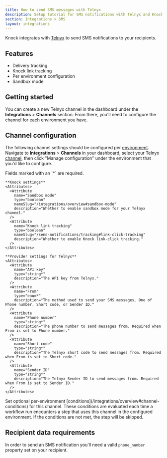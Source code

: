 ```yaml
---
title: How to send SMS messages with Telnyx
description: Setup tutorial for SMS notifications with Telnyx and Knock.
section: Integrations > SMS
layout: integrations
---
```


Knock integrates with <a href="https://telnyx.com/" target="_blank">Telnyx</a> to send SMS notifications to your recipients.

## Features

- Delivery tracking
- Knock link tracking
- Per environment configuration
- Sandbox mode

## Getting started

You can create a new Telnyx channel in the dashboard under the **Integrations** > **Channels** section. From there, you'll need to configure the channel for each environment you have.

## Channel configuration

The following channel settings should be configured per [environment](/concepts/environments). Navigate to **Integrations** > **Channels** in your dashboard, select your Telnyx [channel](/concepts/channels), then click "Manage configuration" under the environment that you'd like to configure.

<AccordionGroup>
  <Accordion title="Settings">
    Fields marked with an `*` are required.
    
    **Knock settings**
    <Attributes>
      <Attribute
        name="Sandbox mode"
        type="boolean"
        nameSlug="/integrations/overview#sandbox-mode"
        description="Whether to enable sandbox mode for your Telnyx channel."
      />
      <Attribute
        name="Knock link tracking"
        type="boolean"
        nameSlug="/send-notifications/tracking#link-click-tracking"
        description="Whether to enable Knock link-click tracking."
      />
    </Attributes>

    **Provider settings for Telnyx**
    <Attributes>
      <Attribute
        name="API key"
        type="string*"
        description="The API key from Telnyx."
      />
      <Attribute
        name="From"
        type="enum*"
        description="The method used to send your SMS messages. One of Phone number, Short code, or Sender ID."
      />
      <Attribute
        name="Phone number"
        type="string*"
        description="The phone number to send messages from. Required when From is set to Phone number."
      />
      <Attribute
        name="Short code"
        type="string*"
        description="The Telnyx short code to send messages from. Required when From is set to Short code."
      />
      <Attribute
        name="Sender ID"
        type="string*"
        description="The Telnyx Sender ID to send messages from. Required when From is set to Sender ID."
      />
    </Attributes>

  </Accordion>
  <Accordion title="Conditions">
    Set optional per-environment [conditions](/integrations/overview#channel-conditions) for this channel. These conditions are evaluated each time a workflow run encounters a step that uses this channel in the configured environment. If the conditions are not met, the step will be skipped.
  </Accordion>
</AccordionGroup>

## Recipient data requirements

In order to send an SMS notification you'll need a valid `phone_number` property set on your recipient.
